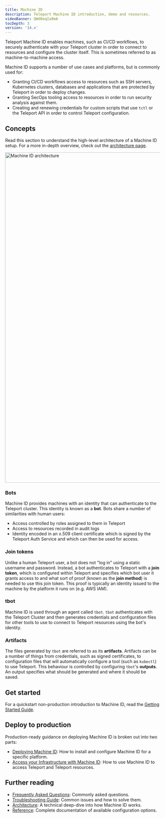 ```yaml
---
title: Machine ID
description: Teleport Machine ID introduction, demo and resources.
videoBanner: QWd0eqIa9mA
tocDepth: 3
version: '14.x'
---
```


Teleport Machine ID enables machines, such as CI/CD workflows, to securely
authenticate with your Teleport cluster in order to connect to resources and
configure the cluster itself. This is sometimes referred to as
machine-to-machine access.

Machine ID supports a number of use cases and platforms, but is commonly used
for:

- Granting CI/CD workflows access to resources such as SSH servers,
  Kubernetes clusters, databases and applications that are protected by Teleport
  in order to deploy changes.
- Granting SecOps tooling access to resources in order to run security analysis
  against them.
- Creating and renewing credentials for custom scripts that use `tctl` or
  the Teleport API in order to control Teleport configuration.

## Concepts

Read this section to understand the high-level architecture of a Machine ID
setup. For a more in-depth overview, check out the [architecture
page](/docs/ver/14.x/machine-id/architecture).

<img src="/assets/architecture-diagram-882b017810.png" alt="Machine ID architecture" width="2931" height="1076" />

### Bots

Machine ID provides machines with an identity that can authenticate to the
Teleport cluster. This identity is known as a **bot**. Bots share a number of
similarities with human users:

- Access controlled by roles assigned to them in Teleport
- Access to resources recorded in audit logs
- Identity encoded in an x.509 client certificate which is signed by the
  Teleport Auth Service and which can then be used for access.

### Join tokens

Unlike a human Teleport user, a bot does not "log in" using a static username
and password. Instead, a bot authenticates to Teleport with a **join token**,
which is configured within Teleport and specifies which bot user it grants
access to and what sort of proof (known as the **join method**) is needed to use
this join token. This proof is typically an identity issued to the machine by
the platform it runs on (e.g. AWS IAM).

### tbot

Machine ID is used through an agent called `tbot`. `tbot` authenticates with the
Teleport Cluster and then generates credentials and configuration files for
other tools to use to connect to Teleport resources using the bot's identity.

### Artifacts

The files generated by `tbot` are referred to as its **artifacts**. Artifacts
can be a number of things from credentials, such as signed certificates, to
configuration files that will automatically configure a tool (such as `kubectl`)
to use Teleport. This behaviour is controlled by configuring `tbot`'s
**outputs**. An output specifies what should be generated and where it should be
saved.

## Get started

For a quickstart non-production introduction to Machine ID, read the
[Getting Started Guide](/docs/ver/14.x/machine-id/getting-started).

## Deploy to production

Production-ready guidance on deploying Machine ID is broken out into two parts:

- [Deploying Machine ID](/docs/ver/14.x/machine-id/deployment): How to install and configure
  Machine ID for a specific platform.
- [Access your Infrastructure with Machine ID](/docs/ver/14.x/machine-id/access-guides): How to use Machine ID to access
  Teleport and Teleport resources.

## Further reading

- [Frequently Asked Questions](/docs/ver/14.x/machine-id/faq): Commonly asked questions.
- [Troubleshooting Guide](/docs/ver/14.x/machine-id/troubleshooting): Common issues and how to solve
  them.
- [Architecture](/docs/ver/14.x/machine-id/architecture): A technical deep-dive into how Machine ID
  works.
- [Reference](/docs/ver/14.x/machine-id/reference): Complete documentation of available
  configuration options.
